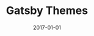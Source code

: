 ---
slug: gatsby-themes
date: 2017-01-01
title: 'Gatsby Themes'
description: 'A Gatsby trumpet'
published: true
banner: ./gatsbythemethumb.png
categories: ['illustration']
---